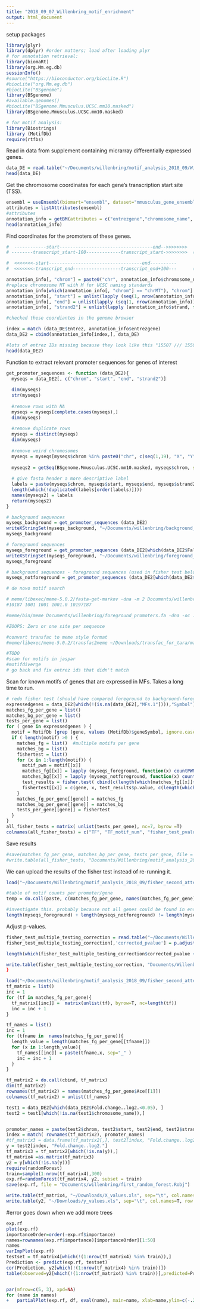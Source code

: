 ```yaml
---
title: "2018_09_07_Willenbring_motif_enrichment"
output: html_document
---
```


setup packages
```r
library(plyr)
library(dplyr) #order matters; load after loading plyr
# for annotation retrieval: 
library(biomaRt)
library(org.Mm.eg.db)
sessionInfo()
#source("https://bioconductor.org/biocLite.R")
#biocLite("org.Mm.eg.db")
#biocLite("BSgenome")
library(BSgenome)
#available.genomes()
#biocLite("BSgenome.Mmusculus.UCSC.mm10.masked")
library(BSgenome.Mmusculus.UCSC.mm10.masked)

# for motif analysis:
library(Biostrings)
library (MotifDb)
require(rtfbs)
```

Read in data from supplement containing micrarray differentially expressed genes.
```r
data_DE = read.table("~/Documents/willenbring/motif_analysis_2018_09/Willenbring_Supplementary_Table_DE_MF_vs_Heps.txt", sep="\t", fill=T, header=T)
head(data_DE)

```
Get the chromosome coordinates for each gene's transcription start site (TSS).  
```r
ensembl = useEnsembl(biomart="ensembl", dataset="mmusculus_gene_ensembl", host = "useast.ensembl.org")
attributes = listAttributes(ensembl)
#attributes 
annotation_info = getBM(attributes = c("entrezgene","chromosome_name", "transcript_start","transcript_end", "strand"), filters = "entrezgene", values = data_DE$Entrez, mart=ensembl)
head(annotation_info)
```

Find coordinates for the promoters of these genes.
```r
#  ------------start-----------------------------------end-->>>>>>>>
# --------transcript_start-100-------------transcript_start->>>>>>>>  (+)

#  <<<<<<<-start-----------------------------------end----------
#  <<<<<<<-transcript_end------------------transcript_end+100---      (-)

annotation_info[, "chrom"] = paste0("chr", annotation_info$chromosome_name)
#replace chromosome MT with M for UCSC naming standards 
annotation_info[which(annotation_info[, "chrom"] == "chrMT"), "chrom"] = "chrM"
annotation_info[, "start"] = unlist(lapply (seq(1, nrow(annotation_info)),  function(x) if (annotation_info[x,"strand"] < 0) { annotation_info[x,"transcript_end"] } else{ annotation_info[x, "transcript_start"] -1000 }  ))
annotation_info[, "end"] = unlist(lapply (seq(1, nrow(annotation_info)),  function(x) if ( annotation_info[x, "strand"] < 0 ) {annotation_info[x, "transcript_end"] +1000} else{annotation_info[x,  "transcript_start"]}  ))
annotation_info[, "strand2"] = unlist(lapply (annotation_info$strand, function(x) if (x < 0) { "-" } else{ "+" } ))

#checked these coordiantes in the genome browser

index = match (data_DE$Entrez, annotation_info$entrezgene)
data_DE2 = cbind(annotation_info[index,], data_DE)

#lots of entrez IDs missing because they look like this "15507 /// 15508"
head(data_DE2)
```


Function to extract relevant promoter sequences for genes of interest

```r
get_promoter_sequences <- function (data_DE2){
  myseqs = data_DE2[, c("chrom", "start", "end", "strand2")]
  
  dim(myseqs)
  str(myseqs)
  
  #remove rows with NA
  myseqs = myseqs[complete.cases(myseqs),]
  dim(myseqs)
  
  #remove duplicate rows
  myseqs = distinct(myseqs)
  dim(myseqs)
  
  #remove weird chromosomes 
  myseqs = myseqs[myseqs$chrom %in% paste0("chr", c(seq(1,19), "X", "Y", "MT")),]
  
  myseqs2 = getSeq(BSgenome.Mmusculus.UCSC.mm10.masked, myseqs$chrom, start=myseqs$start, end=myseqs$end, strand=myseqs$strand2)
  
  # give fasta header a more descriptive label
  labels = paste(myseqs$chrom, myseqs$start, myseqs$end, myseqs$strand2, sep="||")
  length(which(!duplicated(labels[order(labels)])))
  names(myseqs2) = labels
  return(myseqs2)
}

# background sequences
myseqs_background = get_promoter_sequences (data_DE2)
writeXStringSet(myseqs_background, "~/Documents/willenbring/background_promoters.fa", format="fasta")
myseqs_background

# foreground sequences 
myseqs_foreground = get_promoter_sequences (data_DE2[which(data_DE2$False.discovery.rate < 0.01),])
writeXStringSet(myseqs_foreground, "~/Documents/willenbring/foreground_promoters.fa", format="fasta")
myseqs_foreground

# background sequences - foreground sequences (used in fisher test below)
myseqs_notforeground = get_promoter_sequences (data_DE2[which(data_DE2$False.discovery.rate >= 0.01),])

```

```r
# de novo motif search 

# meme/libexec/meme-5.0.2/fasta-get-markov -dna -m 2 Documents/willenbring/background_promoters.fa Documents/willenbring/background_markov_model.txt
#10187 1001 1001 1001.0 10197187

#meme/bin/meme Documents/willenbring/foreground_promoters.fa -dna -oc ./meme3  -mod zoops -nmotifs 3 -minw 6 -maxw 12 -objfun classic  -bfile Documents/willenbring/background_markov_model.txt

#ZOOPS: Zero or one site per sequence

#convert transfac to meme style format
#meme/libexec/meme-5.0.2/transfac2meme ~/Downloads/transfac_for_tara/match/data/matrix.dat > Downloads/transfac_matrix_dat_to_meme.txt

#TODO
#scan for motifs in jaspar
#motifdiverge
# go back and fix entrez ids that didn't match 

```
Scan for known motifs of genes that are expressed in MFs.  Takes a long time to run. 
```r
# redo fisher test (should have compared foreground to background-foreground instead of foreground to background)
expressedgenes = data_DE2[which(!(is.na(data_DE2[,"MFs.1"]))),"Symbol"]  #hopefully these are all genes expressed (assuming someone did the filtering if they are in the excel file)
matches_fg_per_gene = list()
matches_bg_per_gene = list()
tests_per_gene = list()
for ( gene in expressedgenes ) {
  motif = MotifDb [grep (gene, values (MotifDb)$geneSymbol, ignore.case=TRUE)]
  if ( length(motif) >0 ) {
    matches_fg = list()  #multiple motifs per gene 
    matches_bg = list()
    fishertest = list()
    for (x in 1:length(motif)) {
      motif_pwm = motif[[x]]
      matches_fg[[x]] = lapply (myseqs_foreground, function(x) countPWM(motif_pwm, x))
      matches_bg[[x]] = lapply (myseqs_notforeground, function(x) countPWM(motif_pwm, x))
      test_results = fisher.test( cbind(c(length(which(matches_fg[[x]]>0)), length(which(matches_fg[[x]]==0))), c(length(which(matches_bg[[x]]>0)), length(which(matches_bg[[x]]==0)) )) )
      fishertest[[x]] = c(gene, x, test_results$p.value, c(length(which(matches_fg[[x]]>0)), length(which(matches_fg[[x]]==0))), c(length(which(matches_bg[[x]]>0)), length(which(matches_bg[[x]]==0))) )
    }
    matches_fg_per_gene[[gene]] = matches_fg
    matches_bg_per_gene[[gene]] = matches_bg
    tests_per_gene[[gene]] = fishertest
  }
}
all_fisher_tests = matrix( unlist(tests_per_gene), nc=7, byrow =T)
colnames(all_fisher_tests) = c("TF", "TF_motif_num", "fisher_test_pvalue", "fg_hit", "fg_no_hit", "bg_hit", "bg_no_hit")
```

Save results 
```r
#save(matches_fg_per_gene, matches_bg_per_gene, tests_per_gene, file = "Documents/Willenbring/fisher_second_attempt.Robj")
#write.table(all_fisher_tests, "Documents/Willenbring/motif_analysis_2018_09/TF_motif_fisher_tests_v2.xls", sep="\t", quote=F, row.names = F, col.names = c("TF", "TF_motif_num", "fisher_test_pvalue", "fg_hit", "fg_no_hit", "bg_hit", "bg_no_hit"))
```

We can upload the results of the fisher test instead of re-running it.  
```r
load("~/Documents/Willenbring/motif_analysis_2018_09/fisher_second_attempt.Robj")

#table of motif counts per promoter/gene
temp = do.call(paste, c(matches_fg_per_gene, names(matches_fg_per_gene)))

```

```r
#investigate this. probably because not all genes could be found in ensembl
length(myseqs_foreground) + length(myseqs_notforeground) != length(myseqs_background)

```
Adjust p-values. 
```r
fisher_test_multiple_testing_correction = read.table("~/Documents/Willenbring/motif_analysis_2018_09/all_fisher_tests_v2.xls", header=T)
fisher_test_multiple_testing_correction[,'corrected_pvalue'] = p.adjust(fisher_test_multiple_testing_correction$fisher_test_pvalue, method="BH")

length(which(fisher_test_multiple_testing_correction$corrected_pvalue <= 0.05))

write.table(fisher_test_multiple_testing_correction, "Documents/Willenbring/motif_analysis_2018_09/TF_motif_fisher_tests_v2_adjusted.xls", sep="\t", quote=F, row.names = F, col.names = T)
}   
```


```r

load("~/Documents/willenbring/motif_analysis_2018_09/fisher_second_attempt.Robj")
tf_matrix = list()
inc = 1
for (tf in matches_fg_per_gene){
  tf_matrix[[inc]] =  matrix(unlist(tf), byrow=T, nc=length(tf))
  inc = inc + 1
}

tf_names = list()
inc = 1
for (tfname in  names(matches_fg_per_gene)){
  length_value = length(matches_fg_per_gene[[tfname]])
  for (x in 1:length_value){
    tf_names[[inc]] = paste(tfname,x, sep="_" )
    inc = inc + 1
  }
}

tf_matrix2 = do.call(cbind, tf_matrix)
dim(tf_matrix2)
rownames(tf_matrix2) = names(matches_fg_per_gene$Ace[[1]])
colnames(tf_matrix2) = unlist(tf_names)

```

```r
test1 = data_DE2[which(data_DE2$Fold.change..log2.<0.05), ]
test2 = test1[which(!is.na(test1$chromosome_name)),]


promoter_names = paste(test2$chrom, test2$start, test2$end, test2$strand2, sep="||")
index = match( rownames(tf_matrix2), promoter_names)
#tf_matrix3 = data.frame(tf_matrix2[,], test2[index, "Fold.change..log2."] )
y = test2[index, "Fold.change..log2."]
tf_matrix3 = tf_matrix2[which(!is.na(y)),]
tf_matrix4 =as.matrix(tf_matrix3)
y2 = y[which(!is.na(y))]
require(randomForest)
train=sample(1:nrow(tf_matrix4),300)
exp.rf=randomForest(tf_matrix4, y2, subset = train)
save(exp.rf, file = "Documents/willenbring/first_random_forest.Robj")
```

```r
write.table(tf_matrix4, "~/Downloads/X_values.xls", sep="\t", col.names=T, row.names=F)
write.table(y2, "~/Downloads/y_values.xls", sep="\t", col.names=T, row.names=F)

```
#error goes down when we add more trees
```r
exp.rf
plot(exp.rf)
importanceOrder=order(-exp.rf$importance)
names=rownames(exp.rf$importance)[importanceOrder][1:50]
names
varImpPlot(exp.rf)
testset = tf_matrix4[which(!(1:nrow(tf_matrix4) %in% train)),]
Prediction <- predict(exp.rf, testset)
cor(Prediction, y2[which(!(1:nrow(tf_matrix4) %in% train))])
table(observed=y2[which(!(1:nrow(tf_matrix4) %in% train))],predicted=Prediction)


par(mfrow=c(5, 3), xpd=NA)
for (name in names)
+   partialPlot(exp.rf, df, eval(name), main=name, xlab=name,ylim=c(-.2,.9))
```
